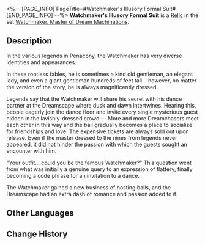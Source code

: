<%-- [PAGE_INFO]
PageTitle=#Watchmaker's Illusory Formal Suit#
[END_PAGE_INFO] --%>
{{Relic Infobox
|id        = 61183
|image     = Item Watchmaker's Illusory Formal Suit.png{{subst:void|<!--$UPLOAD:<<SpriteOutput/RelicFigures/IconRelic_118_3.png>-<Item Watchmaker's Illusory Formal Suit.png>-<Relic Icons>>-->}}
|set       = Watchmaker, Master of Dream Machinations
|piece     = Body
|mentions  = 
}}
{{Description|A splendid and luxurious formal suit with leather collars. It is magnificent and elegant, usually reserved for formal occasions such as feasts.}}
'''Watchmaker's Illusory Formal Suit''' is a [[Relic]] in the set [[Watchmaker, Master of Dream Machinations]].

==Description==
In the various legends in Penacony, the Watchmaker has very diverse identities and appearances.

In these rootless fables, he is sometimes a kind old gentleman, an elegant lady, and even a giant gentleman hundreds of feet tall... however, no matter the version of the story, he is always magnificently dressed.

Legends say that the Watchmaker will share his secret with his dance partner at the Dreamscape where dusk and dawn intertwines. Hearing this, people eagerly join the dance floor and invite every single mysterious guest hidden in the lavishly-dressed crowd &mdash; More and more Dreamchasers meet each other in this way and the ball gradually becomes a place to socialize for friendships and love. The expensive tickets are always sold out upon release. Even if the master dressed to the nines from legends never appeared, it did not hinder the passion with which the guests sought an encounter with him.

"Your outfit... could you be the famous Watchmaker?" This question went from what was initially a genuine query to an expression of flattery, finally becoming a code phrase for an invitation to a dance.

The Watchmaker gained a new business of hosting balls, and the Dreamscape had an extra dash of romance and passion added to it.

==Other Languages==
{{Other Languages
|en   = Watchmaker's Illusory Formal Suit
|zhs  = 钟表匠的空幻礼服
|zht  = 鐘錶匠的空幻禮服
|ja   = {{Rubi|時計屋|とけいや}}の{{Rubi|虚空礼服|こくうれいふく}}
|ko   = 시계공의 환상 예복
|es   = Chaqueta ilusoria del Relojero
|fr   = Tenue d'apparat illusoire de l'Horloger
|ru   = Иллюзорный костюм Часовщика
|th   = Watchmaker's Illusory Formal Suit
|vi   = Lễ Phục Hư Ảo Thợ Đồng Hồ
|de   = Illusorischer Anzug des Uhrmachers
|id   = Watchmaker's Illusory Formal Suit
|pt   = Traje Formal Ilusório do Relojoeiro
}}

==Change History==
{{Change History|2.0}}